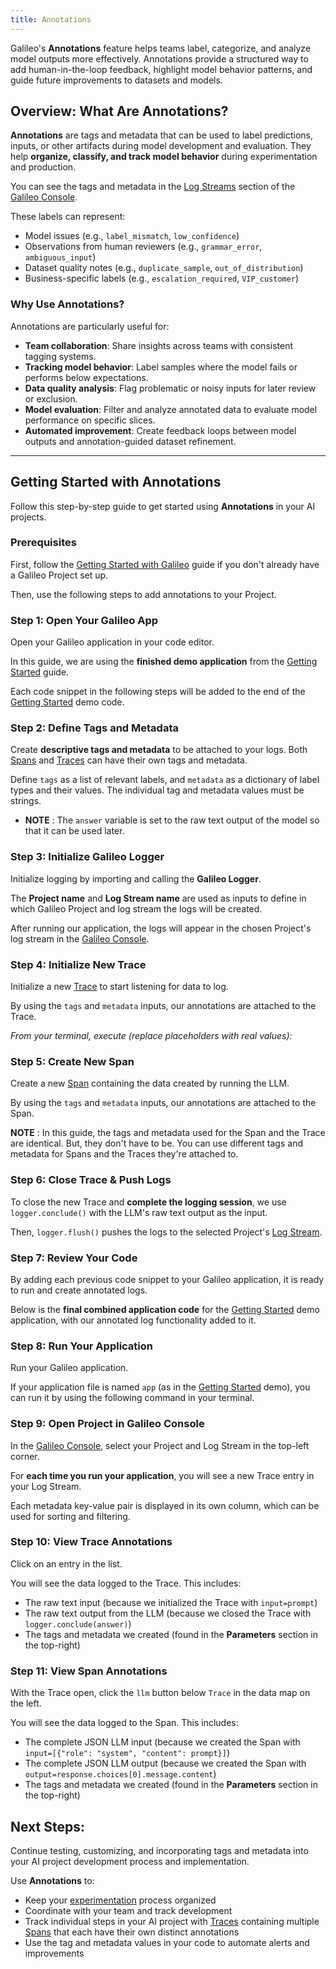 ```yaml
---
title: Annotations
---
```



Galileo's **Annotations** feature helps teams label, categorize, and analyze model outputs more effectively. Annotations provide a structured way to add human-in-the-loop feedback, highlight model behavior patterns, and guide future improvements to datasets and models.

## Overview: What Are Annotations?

**Annotations** are tags and metadata that can be used to label predictions, inputs, or other artifacts during model development and evaluation. They help **organize, classify, and track model behavior** during experimentation and production.

You can see the tags and metadata in the [Log Streams](/concepts/logstreams) section of the [Galileo Console](https://app.galileo.ai/).

These labels can represent:

- Model issues (e.g., `label_mismatch`, `low_confidence`)
- Observations from human reviewers (e.g., `grammar_error`, `ambiguous_input`)
- Dataset quality notes (e.g., `duplicate_sample`, `out_of_distribution`)
- Business-specific labels (e.g., `escalation_required`, `VIP_customer`)

### Why Use Annotations?

Annotations are particularly useful for:

- **Team collaboration**: Share insights across teams with consistent tagging systems.
- **Tracking model behavior**: Label samples where the model fails or performs below expectations.
- **Data quality analysis**: Flag problematic or noisy inputs for later review or exclusion.
- **Model evaluation**: Filter and analyze annotated data to evaluate model performance on specific slices.
- **Automated improvement**: Create feedback loops between model outputs and annotation-guided dataset refinement.

---

## Getting Started with Annotations

Follow this step-by-step guide to get started using **Annotations** in your AI projects.

### Prerequisites

First, follow the [Getting Started with Galileo](/getting-started/quickstart) guide if you don't already have a Galileo Project set up.

Then, use the following steps to add annotations to your Project.

### Step 1: Open Your Galileo App

Open your Galileo application in your code editor.

In this guide, we are using the **finished demo application** from the [Getting Started](/getting-started/quickstart) guide.

Each code snippet in the following steps will be added to the end of the [Getting Started](/getting-started/quickstart) demo code.

<CodeGroup>
<SnippetAnnotations1 />
</CodeGroup>

### Step 2: Define Tags and Metadata

Create **descriptive tags and metadata** to be attached to your logs. Both [Spans](/concepts/spans) and [Traces](/concepts/traces) can have their own tags and metadata.

Define `tags` as a list of relevant labels, and `metadata` as a dictionary of label types and their values. The individual tag and metadata values must be strings.

- **NOTE** : The `answer` variable is set to the raw text output of the model so that it can be used later.

<CodeGroup>
<SnippetAnnotations2 />
</CodeGroup>

### Step 3: Initialize Galileo Logger

Initialize logging by importing and calling the **Galileo Logger**.

The **Project name** and **Log Stream name** are used as inputs to define in which Galileo Project and log stream the logs will be created.

After running our application, the logs will appear in the chosen Project's log stream in the [Galileo Console](https://app.galileo.ai/).

<CodeGroup>
<SnippetAnnotations3 />
</CodeGroup>

### Step 4: Initialize New Trace

Initialize a new [Trace](/concepts/traces) to start listening for data to log.

By using the `tags` and `metadata` inputs, our annotations are attached to the Trace.

_From your terminal, execute (replace placeholders with real values):_

<CodeGroup>
<SnippetAnnotations4 />
</CodeGroup>

### Step 5: Create New Span

Create a new [Span](/concepts/spans) containing the data created by running the LLM.

By using the `tags` and `metadata` inputs, our annotations are attached to the Span.

**NOTE** : In this guide, the tags and metadata used for the Span and the Trace are identical. But, they don't have to be. You can use different tags and metadata for Spans and the Traces they're attached to.

<CodeGroup>
<SnippetAnnotations5 />
</CodeGroup>

### Step 6: Close Trace & Push Logs

To close the new Trace and **complete the logging session**, we use `logger.conclude()` with the LLM's raw text output as the input.

Then, `logger.flush()` pushes the logs to the selected Project's [Log Stream](/concepts/logstreams).

<CodeGroup>
<SnippetAnnotations6 />
</CodeGroup>

### Step 7: Review Your Code

By adding each previous code snippet to your Galileo application, it is ready to run and create annotated logs.

Below is the **final combined application code** for the [Getting Started](/getting-started/quickstart) demo application, with our annotated log functionality added to it. 

<CodeGroup>
<SnippetAnnotations7 />
</CodeGroup>

### Step 8: Run Your Application

Run your Galileo application.

If your application file is named `app` (as in the [Getting Started](/getting-started/quickstart) demo), you can run it by using the following command in your terminal.

<CodeGroup>
<SnippetAnnotations8 />
</CodeGroup>

### Step 9: Open Project in Galileo Console

In the [Galileo Console](https://app.galileo.ai/), select your Project and Log Stream in the top-left corner.

For **each time you run your application**, you will see a new Trace entry in your Log Stream.

Each metadata key-value pair is displayed in its own column, which can be used for sorting and filtering.

<Screenshot
  alt="Log Stream"
  imageUrl="/images/console-ui/annotated-log-stream.png"
/>

### Step 10: View Trace Annotations

Click on an entry in the list.

You will see the data logged to the Trace. This includes:
- The raw text input (because we initialized the Trace with `input=prompt`)
- The raw text output from the LLM (because we closed the Trace with `logger.conclude(answer)`)
- The tags and metadata we created (found in the **Parameters** section in the top-right)

<Screenshot
  alt="Annotated Trace"
  imageUrl="/images/console-ui/annotated-trace.png"
/>

### Step 11: View Span Annotations

With the Trace open, click the `llm` button below `Trace` in the data map on the left.

You will see the data logged to the Span. This includes:
- The complete JSON LLM input (because we created the Span with `input=[{"role": "system", "content": prompt}]`)
- The complete JSON LLM output (because we created the Span with `output=response.choices[0].message.content`)
- The tags and metadata we created (found in the **Parameters** section in the top-right)

<Screenshot
  alt="Annotated Span"
  imageUrl="/images/console-ui/annotated-span.png"
/>

## Next Steps:

Continue testing, customizing, and incorporating tags and metadata into your AI project development process and implementation.

Use **Annotations** to:
- Keep your [experimentation](/getting-started/experiments/overview) process organized
- Coordinate with your team and track development
- Track individual steps in your AI project with [Traces](/concepts/traces) containing multiple [Spans](/concepts/spans) that each have their own distinct annotations
- Use the tag and metadata values in your code to automate alerts and improvements
